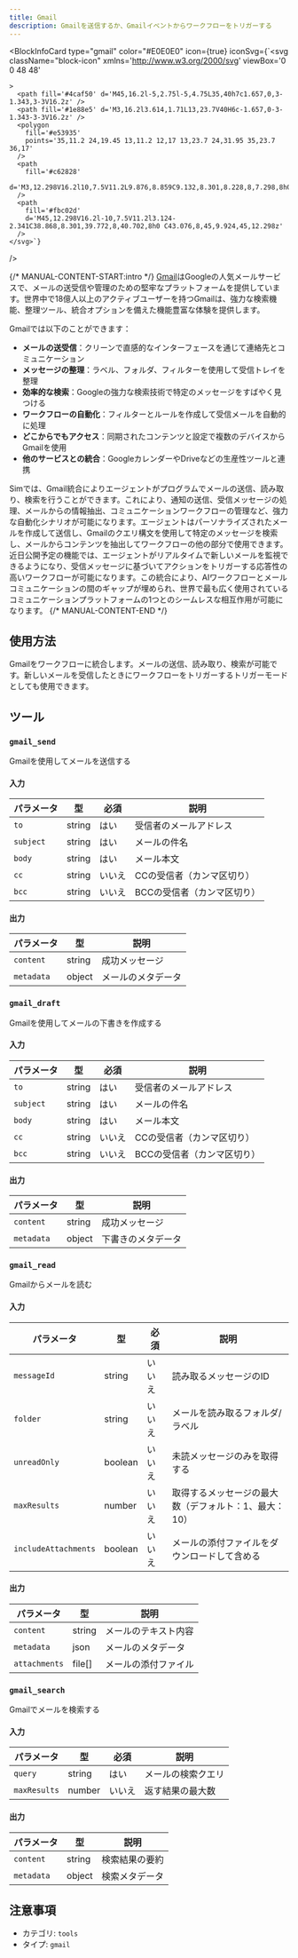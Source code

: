 ```yaml
---
title: Gmail
description: Gmailを送信するか、Gmailイベントからワークフローをトリガーする
---
```



<BlockInfoCard 
  type="gmail"
  color="#E0E0E0"
  icon={true}
  iconSvg={`<svg className="block-icon"
      xmlns='http://www.w3.org/2000/svg'
      viewBox='0 0 48 48'
      
      
      
    >
      <path fill='#4caf50' d='M45,16.2l-5,2.75l-5,4.75L35,40h7c1.657,0,3-1.343,3-3V16.2z' />
      <path fill='#1e88e5' d='M3,16.2l3.614,1.71L13,23.7V40H6c-1.657,0-3-1.343-3-3V16.2z' />
      <polygon
        fill='#e53935'
        points='35,11.2 24,19.45 13,11.2 12,17 13,23.7 24,31.95 35,23.7 36,17'
      />
      <path
        fill='#c62828'
        d='M3,12.298V16.2l10,7.5V11.2L9.876,8.859C9.132,8.301,8.228,8,7.298,8h0C4.924,8,3,9.924,3,12.298z'
      />
      <path
        fill='#fbc02d'
        d='M45,12.298V16.2l-10,7.5V11.2l3.124-2.341C38.868,8.301,39.772,8,40.702,8h0 C43.076,8,45,9.924,45,12.298z'
      />
    </svg>`}
/>

{/* MANUAL-CONTENT-START:intro */}
[Gmail](https://gmail.com)はGoogleの人気メールサービスで、メールの送受信や管理のための堅牢なプラットフォームを提供しています。世界中で18億人以上のアクティブユーザーを持つGmailは、強力な検索機能、整理ツール、統合オプションを備えた機能豊富な体験を提供します。

Gmailでは以下のことができます：

- **メールの送受信**：クリーンで直感的なインターフェースを通じて連絡先とコミュニケーション
- **メッセージの整理**：ラベル、フォルダ、フィルターを使用して受信トレイを整理
- **効率的な検索**：Googleの強力な検索技術で特定のメッセージをすばやく見つける
- **ワークフローの自動化**：フィルターとルールを作成して受信メールを自動的に処理
- **どこからでもアクセス**：同期されたコンテンツと設定で複数のデバイスからGmailを使用
- **他のサービスとの統合**：GoogleカレンダーやDriveなどの生産性ツールと連携

Simでは、Gmail統合によりエージェントがプログラムでメールの送信、読み取り、検索を行うことができます。これにより、通知の送信、受信メッセージの処理、メールからの情報抽出、コミュニケーションワークフローの管理など、強力な自動化シナリオが可能になります。エージェントはパーソナライズされたメールを作成して送信し、Gmailのクエリ構文を使用して特定のメッセージを検索し、メールからコンテンツを抽出してワークフローの他の部分で使用できます。近日公開予定の機能では、エージェントがリアルタイムで新しいメールを監視できるようになり、受信メッセージに基づいてアクションをトリガーする応答性の高いワークフローが可能になります。この統合により、AIワークフローとメールコミュニケーションの間のギャップが埋められ、世界で最も広く使用されているコミュニケーションプラットフォームの1つとのシームレスな相互作用が可能になります。
{/* MANUAL-CONTENT-END */}

## 使用方法

Gmailをワークフローに統合します。メールの送信、読み取り、検索が可能です。新しいメールを受信したときにワークフローをトリガーするトリガーモードとしても使用できます。

## ツール

### `gmail_send`

Gmailを使用してメールを送信する

#### 入力

| パラメータ | 型 | 必須 | 説明 |
| --------- | ---- | -------- | ----------- |
| `to` | string | はい | 受信者のメールアドレス |
| `subject` | string | はい | メールの件名 |
| `body` | string | はい | メール本文 |
| `cc` | string | いいえ | CCの受信者（カンマ区切り） |
| `bcc` | string | いいえ | BCCの受信者（カンマ区切り） |

#### 出力

| パラメータ | 型 | 説明 |
| --------- | ---- | ----------- |
| `content` | string | 成功メッセージ |
| `metadata` | object | メールのメタデータ |

### `gmail_draft`

Gmailを使用してメールの下書きを作成する

#### 入力

| パラメータ | 型 | 必須 | 説明 |
| --------- | ---- | -------- | ----------- |
| `to` | string | はい | 受信者のメールアドレス |
| `subject` | string | はい | メールの件名 |
| `body` | string | はい | メール本文 |
| `cc` | string | いいえ | CCの受信者（カンマ区切り） |
| `bcc` | string | いいえ | BCCの受信者（カンマ区切り） |

#### 出力

| パラメータ | 型 | 説明 |
| --------- | ---- | ----------- |
| `content` | string | 成功メッセージ |
| `metadata` | object | 下書きのメタデータ |

### `gmail_read`

Gmailからメールを読む

#### 入力

| パラメータ | 型 | 必須 | 説明 |
| --------- | ---- | -------- | ----------- |
| `messageId` | string | いいえ | 読み取るメッセージのID |
| `folder` | string | いいえ | メールを読み取るフォルダ/ラベル |
| `unreadOnly` | boolean | いいえ | 未読メッセージのみを取得する |
| `maxResults` | number | いいえ | 取得するメッセージの最大数（デフォルト：1、最大：10） |
| `includeAttachments` | boolean | いいえ | メールの添付ファイルをダウンロードして含める |

#### 出力

| パラメータ | 型 | 説明 |
| --------- | ---- | ----------- |
| `content` | string | メールのテキスト内容 |
| `metadata` | json | メールのメタデータ |
| `attachments` | file[] | メールの添付ファイル |

### `gmail_search`

Gmailでメールを検索する

#### 入力

| パラメータ | 型 | 必須 | 説明 |
| --------- | ---- | -------- | ----------- |
| `query` | string | はい | メールの検索クエリ |
| `maxResults` | number | いいえ | 返す結果の最大数 |

#### 出力

| パラメータ | 型 | 説明 |
| --------- | ---- | ----------- |
| `content` | string | 検索結果の要約 |
| `metadata` | object | 検索メタデータ |

## 注意事項

- カテゴリ: `tools`
- タイプ: `gmail`
